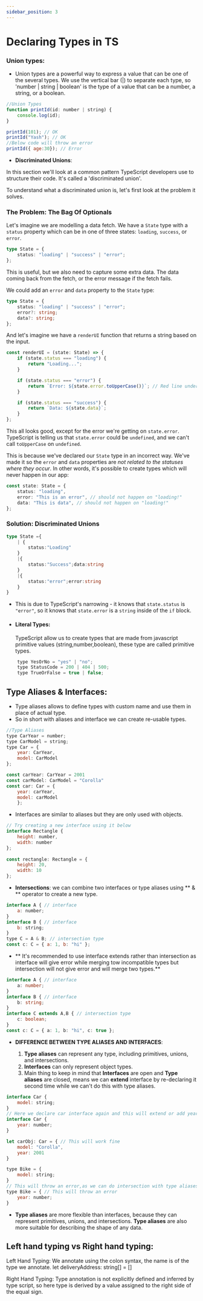 ```yaml
---
sidebar_position: 3
---
```


# Declaring Types in TS

### Union types:

- Union types are a powerful way to express a value that can be one of the several types. We use the vertical bar (|) to separate each type, so 'number | string | boolean' is the type of a value that can be a number, a string, or a boolean.


```js
//Union Types
function printId(id: number | string) {
    console.log(id);
}

printId(101); // OK
printId("Yash"); // OK
//Below code will throw an error
printId({ age:30}); // Error
```

- **Discriminated Unions**:


In this section we'll look at a common pattern TypeScript developers use to structure their code. It's called a 'discriminated union'.

To understand what a discriminated union is, let's first look at the problem it solves.

### The Problem: The Bag Of Optionals

Let's imagine we are modelling a data fetch. We have a `State` type with a `status` property which can be in one of three states: `loading`, `success`, or `error`.

```typescript
type State = {
    status: "loading" | "success" | "error";
};
```

This is useful, but we also need to capture some extra data. The data coming back from the fetch, or the error message if the fetch fails.

We could add an `error` and `data` property to the `State` type:

```typescript
type State = {
    status: "loading" | "success" | "error";
    error?: string;
    data?: string;
};
```

And let's imagine we have a `renderUI` function that returns a string based on the input.

```typescript
const renderUI = (state: State) => {
    if (state.status === "loading") {
        return "Loading...";
    }

    if (state.status === "error") {
        return `Error: ${state.error.toUpperCase()}`; // Red line under state.error
    }

    if (state.status === "success") {
        return `Data: ${state.data}`;
    }
};
```

This all looks good, except for the error we're getting on `state.error`. TypeScript is telling us that `state.error` could be `undefined`, and we can't call `toUpperCase` on `undefined`.

This is because we've declared our `State` type in an incorrect way. We've made it so the `error` and `data` properties are _not related to the statuses where they occur_. In other words, it's possible to create types which will never happen in our app:

```typescript
const state: State = {
    status: "loading",
    error: "This is an error", // should not happen on "loading!"
    data: "This is data", // should not happen on "loading!"
};
```

### Solution: Discriminated Unions

```typescript
type State ={
    | {
        status:"Loading"
    }
    |{
        status:"Success";data:string
    }
    |{
        status:"error";error:string
    }
}
```

- This is due to TypeScript's narrowing - it knows that `state.status` is `"error"`, so it knows that `state.error` is a `string` inside of the `if` block.



* #### Literal Types:
    TypeScript allow us to create types that are made from javascript primitive values (string,number,boolean), these type are called primitive types.

```js
    type YesOrNo = "yes" | "no";
    type StatusCode = 200 | 404 | 500;
    type TrueOrFalse = true | false;
```


## Type Aliases & Interfaces:

* Type aliases allows to define types with custom name and use them in place of actual type.
* So in short with aliases and interface we can create re-usable types.
  
```js
//Type Aliases
type CarYear = number;
type CarModel = string;
type Car = {
    year: CarYear,
    model: CarModel
};

const carYear: CarYear = 2001
const carModel: CarModel = "Corolla"
const car: Car = {
    year: carYear,
    model: carModel
    };
```

* Interfaces are similar to aliases but they are only used with objects.


```js
// Try creating a new interface using it below
interface Rectangle {
    height: number,
    width: number
};
        
const rectangle: Rectangle = {
    height: 20,
    width: 10
};
```

- **Intersections**: we can combine two interfaces or type aliases using ** & ** operator to create a new type.

```js
interface A { // interface
    a: number;
}
interface B { // interface
    b: string;
}
type C = A & B; // intersection type
const c: C = { a: 1, b: "hi" };
```

- ** It's recommended to use interface extends rather than intersection as interface will give error while merging tow incompatible types but intersection will not give error and will merge two types.**

```typescript
interface A { // interface
    a: number;
}
interface B { // interface
    b: string;
}
interface C extends A,B { // intersection type
    c: boolean;
}
const c: C = { a: 1, b: "hi", c: true };
``` 

- **DIFFERENCE BETWEEN TYPE ALIASES AND INTERFACES**:

    1. **Type aliases** can represent any type, including primitives, unions, and intersections.
    2. **Interfaces** can only represent object types.
    3. Main thing to keep in mind that **Interfaces** are open and **Type aliases** are closed, means we can **extend** interface by re-declaring it second time while we can't do this with type aliases.

```js
interface Car {
    model: string;
}
// Here we declare car interface again and this will extend or add year type to Car interface.
interface Car { 
    year: number;
}

let carObj: Car = { // This will work fine
    model: "Corolla",
    year: 2001
}

type Bike = {
    model: string;
}
// This will throw an error,as we can do intersection with type aliases but we can't extend it.
type Bike = { // This will throw an error
    year: number;
}
```

- **Type aliases** are more flexible than interfaces, because they can represent primitives, unions, and intersections. **Type aliases** are also more suitable for describing the shape of any data.

## Left hand typing vs Right hand typing:

Left Hand Typing:
	We annotate using the colon syntax, the name is of the type we annotate.
    let deliveryAddress: string[] = []

Right Hand Typing:
    Type annotation is not explicitly defined and inferred by type script, so here type is derived  by a value assigned to the right side of the equal sign.